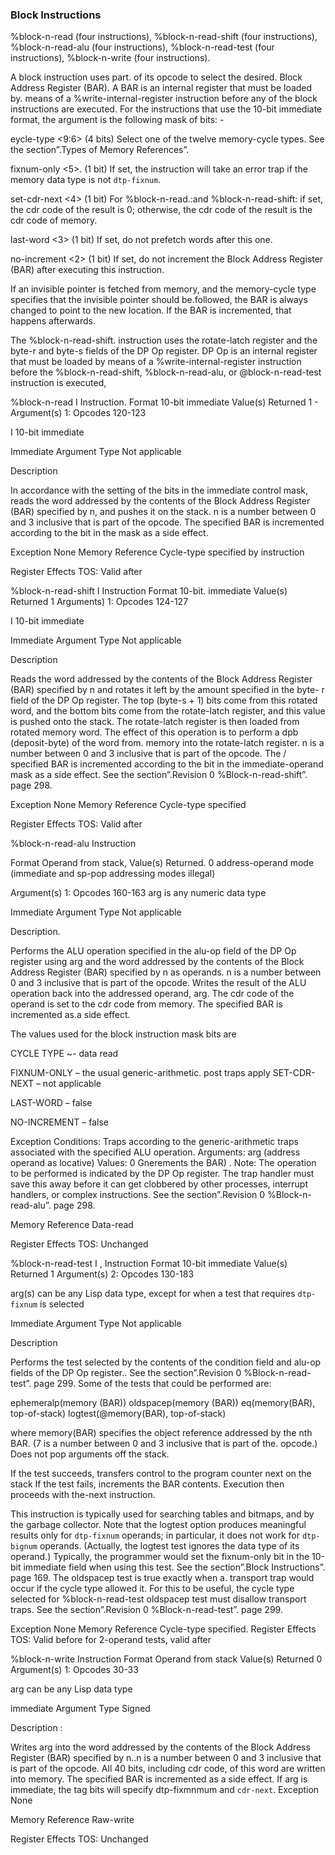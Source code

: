 ### Block Instructions

%block-n-read (four instructions), %block-n-read-shift (four instructions), %block-n-read-alu (four instructions), %block-n-read-test (four instructions), %block-n-write (four instructions).

A block instruction uses part. of its opcode to select the desired. Block Address Register (BAR). A BAR is an internal register that must be loaded by. means of a %write-internal-register instruction before any of the block instructions are executed. For the instructions that use the 10-bit immediate format, the argument is the following mask of bits: -

eycle-type \<9:6\> (4 bits) Select one of the twelve memory-cycle types. See the section".Types of Memory References".

fixnum-only \<5\>. (1 bit) If set, the instruction will take an error trap if the memory data type is not `dtp-fixnum`.

set-cdr-next \<4\> (1 bit) For %block-n-read.:and %block-n-read-shift: if set, the cdr code of the result is 0; otherwise, the cdr code of the result is the cdr code of memory.

last-word \<3\> (1 bit) If set, do not prefetch words after this one.

no-increment \<2\> (1 bit) If set, do not increment the Block Address Register (BAR) after executing this instruction.

If an invisible pointer is fetched from memory, and the memory-cycle type specifies that the invisible pointer should be.followed, the BAR is always changed to point to the new location. If the BAR is incremented, that happens afterwards.

The %block-n-read-shift. instruction uses the rotate-latch register and the byte-r and byte-s fields of the DP Op register. DP Op is an internal register that must be loaded by means of a %write-internal-register instruction before the %block-n-read-shift, %block-n-read-alu, or @block-n-read-test instruction is executed,

%block-n-read I Instruction. Format 10-bit immediate Value(s) Returned 1 - Argument(s) 1: Opcodes 120-123

I 10-bit immediate

Immediate Argument Type Not applicable

Description

In accordance with the setting of the bits in the immediate control mask, reads the word addressed by the contents of the Block Address Register (BAR) specified by n, and pushes it on the stack. n is a number between 0 and 3 inclusive that is part of the opcode. The specified BAR is incremented according to the bit in the mask as a side effect.

Exception None Memory Reference Cycle-type specified by instruction

Register Effects TOS: Valid after

%block-n-read-shift I Instruction Format 10-bit. immediate Value(s) Returned 1 Arguments) 1: Opcodes 124-127

I 10-bit immediate

Immediate Argument Type Not applicable

Description

Reads the word addressed by the contents of the Block Address Register (BAR) specified by n and rotates it left by the amount specified in the byte- r field of the DP Op register. The top (byte-s + 1) bits come from this rotated word, and the bottom bits come from the rotate-latch register, and this value is pushed onto the stack. The rotate-latch register is then loaded from rotated memory word. The effect of this operation is to perform a dpb (deposit-byte) of the word from. memory into the rotate-latch register. n is a number between 0 and 3 inclusive that is part of the opcode. The / specified BAR is incremented according to the bit in the immediate-operand mask as a side effect. See the section".Revision 0 %Block-n-read-shift". page 298.

Exception None Memory Reference Cycle-type specified

Register Effects TOS: Valid after

%block-n-read-alu Instruction

Format Operand from stack, Value(s) Returned. 0 address-operand mode (immediate and sp-pop addressing modes illegal)

Argument(s) 1: Opcodes 160-163 arg is any numeric data type

Immediate Argument Type Not applicable

Description.

Performs the ALU operation specified in the alu-op field of the DP Op register using arg and the word addressed by the contents of the Block Address Register (BAR) specified by n as operands. n is a number between 0 and 3 inclusive that is part of the opcode. Writes the result of the ALU operation back into the addressed operand, arg. The cdr code of the operand is set to the cdr code from memory. The specified BAR is incremented as.a side effect.

The values used for the block instruction mask bits are

CYCLE TYPE \~- data read

FIXNUM-ONLY -- the usual generic-arithmetic. post traps apply SET-CDR-NEXT -- not applicable

LAST-WORD -- false

NO-INCREMENT -- false

Exception Conditions: Traps according to the generic-arithmetic traps associated with the specified ALU operation. Arguments: arg (address operand as locative) Values: 0 Gnerements the BAR) . Note: The operation to be performed is indicated by the DP Op register. The trap handler must save this away before it can get clobbered by other processes, interrupt handlers, or complex instructions. See the section".Revision 0 %Block-n-read-alu". page 298.

Memory Reference Data-read

Register Effects TOS: Unchanged

%block-n-read-test I , Instruction Format 10-bit immediate Value(s) Returned 1 Argument(s) 2: Opcodes 130-183

arg(s) can be any Lisp data type, except for when a test that requires `dtp-fixnum` is selected

Immediate Argument Type Not applicable

Description

Performs the test selected by the contents of the condition field and alu-op fields of the DP Op register.. See the section".Revision 0 %Block-n-read- test". page 299. Some of the tests that could be performed are:

ephemeralp(memory (BAR)) oldspacep(memory (BAR)) eq(memory(BAR), top-of-stack) logtest(@memory(BAR), top-of-stack)

where memory(BAR) specifies the object reference addressed by the nth BAR. (7 is a number between 0 and 3 inclusive that is part of the. opcode.) Does not pop arguments off the stack.

If the test succeeds, transfers control to the program counter next on the stack If the test fails, increments the BAR contents. Execution then proceeds with the-next instruction.

This instruction is typically used for searching tables and bitmaps, and by the garbage collector. Note that the logtest option produces meaningful results only for `dtp-fixnum` operands; in particular, it does not work for `dtp-bignum` operands. (Actually, the logtest test ignores the data type of its operand.) Typically, the programmer would set the fixnum-only bit in the 10-bit immediate field when using this test. See the section".Block Instructions". page 169. The oldspacep test is true exactly when a. transport trap would occur if the cycle type allowed it. For this to be useful, the cycle type selected for %block-n-read-test oldspacep test must disallow transport traps. See the section".Revision 0 %Block-n-read-test". page 299.

Exception None Memory Reference Cycle-type specified. Register Effects TOS: Valid before for 2-operand tests, valid after

%block-n-write Instruction Format Operand from stack Value(s) Returned 0 Argument(s) 1: Opcodes 30-33

arg can be any Lisp data type

immediate Argument Type Signed

Description :

Writes arg into the word addressed by the contents of the Block Address Register (BAR) specified by n..n is a number between 0 and 3 inclusive that is part of the opcode. All 40 bits, including cdr code, of this word are written into memory. The specified BAR is incremented as a side effect. If arg is immediate, the tag bits will specify dtp-fixmnmum and `cdr-next`. Exception None

Memory Reference Raw-write

Register Effects TOS: Unchanged
